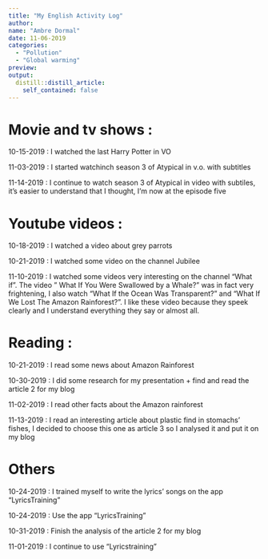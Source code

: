 ```yaml
---
title: "My English Activity Log"
author:
name: "Ambre Dormal"
date: 11-06-2019
categories:
  - "Pollution"
  - "Global warming"
preview: 
output:
  distill::distill_article:
    self_contained: false
---
```


# Movie and tv shows : 
10-15-2019 : I watched the last Harry Potter in VO

11-03-2019 : I started watchinch season 3 of Atypical in v.o. with subtitles

11-14-2019 : I continue to watch season 3 of Atypical in video with subtiles, it's easier to understand that I thought, I'm now  at the episode five 

# Youtube videos :
10-18-2019 : I watched a video about grey parrots

10-21-2019 : I watched some video on the channel Jubilee

11-10-2019 : I watched some videos very interesting on the channel "What if". The video " What If You Were Swallowed by a Whale?" was in fact very frightening, I also watch "What If the Ocean Was Transparent?" and "What If We Lost The Amazon Rainforest?". I like these video because they speek clearly and I understand everything they say or almost all.

# Reading : 
10-21-2019 : I read some news about Amazon Rainforest

10-30-2019 : I did some research for my presentation + find and read the article 2 for my blog

11-02-2019 : I read other facts about the Amazon rainforest

11-13-2019 : I read an interesting article about plastic find in stomachs' fishes, I decided to choose this one as article 3 so I analysed it and put it on my blog

# Others
10-24-2019 : I trained myself to write the lyrics' songs on the app "LyricsTraining"

10-24-2019 : Use the app "LyricsTraining"

10-31-2019 : Finish the analysis of the article 2 for my blog

11-01-2019 : I continue to use "Lyricstraining" 


